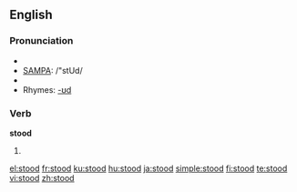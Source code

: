 ==English==

{{rank|poor|present|water|260|stood|large|within|room}}

===Pronunciation===
*{{IPA|/'stʊd/}}
*[[w:SAMPA|SAMPA]]: /"stUd/
*{{audio|en-us-stood.ogg|Audio (US)}}
*Rhymes: [[Rhymes:English:-ʊd|-ʊd]]

===Verb===
'''stood'''

# {{past of|[[stand]]}}

[[el:stood]]
[[fr:stood]]
[[ku:stood]]
[[hu:stood]]
[[ja:stood]]
[[simple:stood]]
[[fi:stood]]
[[te:stood]]
[[vi:stood]]
[[zh:stood]]